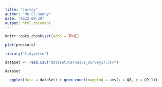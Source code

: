 ---
title: "survey"
author: "Mo El-Gendy"
date: "2022-09-20"
output: html_document
---

```{r setup, include=FALSE}
knitr::opts_chunk$set(echo = TRUE)
```


```{r pressure, echo=FALSE}
plot(pressure)
```
```{r}
library("tidyverse")

dataSet <- read.csv("dataset/perceive_survey17.csv")

dataSet
```

```{r}
  ggplot(data = dataSet) + geom_count(mapping = aes(x = Q8, y = Q9_1))
```


